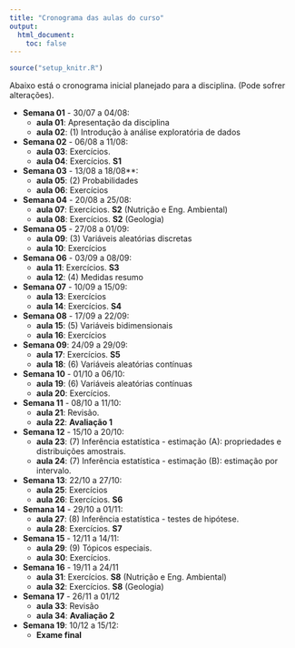 ```yaml
---
title: "Cronograma das aulas do curso"
output:
  html_document:
    toc: false
---
```


```r
source("setup_knitr.R")
```

Abaixo está o cronograma inicial planejado para a disciplina. (Pode
sofrer alterações).

- **Semana 01** - 30/07 a 04/08: 
    - **aula 01**: Apresentação da disciplina
    - **aula 02**: (1) Introdução à análise exploratória de dados
- **Semana 02** - 06/08 a 11/08:
    - **aula 03**: Exercícios.
    - **aula 04**: Exercícios. **S1**
- **Semana 03** - 13/08 a 18/08**:
    - **aula 05**: (2) Probabilidades
    - **aula 06**: Exercícios 
- **Semana 04** - 20/08 a 25/08: 
    - **aula 07**: Exercícios. **S2** (Nutrição e Eng. Ambiental)
    - **aula 08**: Exercícios. **S2** (Geologia)
- **Semana 05** - 27/08 a 01/09:
    - **aula 09**: (3) Variáveis aleatórias discretas
    - **aula 10**: Exercícios 
- **Semana 06** - 03/09 a 08/09:
    - **aula 11**: Exercícios. **S3**
    - **aula 12**: (4) Medidas resumo
- **Semana 07**  - 10/09 a 15/09:
    - **aula 13**: Exercícios
    - **aula 14**: Exercícios. **S4**
- **Semana 08** - 17/09 a 22/09:
    - **aula 15**: (5) Variáveis bidimensionais
    - **aula 16**: Exercícios
- **Semana 09**: 24/09 a 29/09:
    - **aula 17**: Exercícios. **S5**
    - **aula 18**: (6) Variáveis aleatórias contínuas
- **Semana 10** - 01/10 a 06/10:
    - **aula 19**: (6) Variáveis aleatórias contínuas
    - **aula 20**: Exercícios.
- **Semana 11** - 08/10 a 11/10:
    - **aula 21**: Revisão. 
    - **aula 22**: **Avaliação 1** 
- **Semana 12** - 15/10 a 20/10:
    - **aula 23**: (7) Inferência estatística - estimação (A):
  propriedades e distribuições amostrais.
    - **aula 24**: (7) Inferência estatística - estimação (B): estimação
  por intervalo.
- **Semana 13**: 22/10 a 27/10:
    - **aula 25**: Exercícios
    - **aula 26**: Exercícios. **S6**
- **Semana 14** - 29/10 a 01/11:
    - **aula 27**: (8) Inferência estatística - testes de hipótese.
    - **aula 28**: Exercícios. **S7**
- **Semana 15** - 12/11 a 14/11:
    - **aula 29**: (9) Tópicos especiais.
    - **aula 30**: Exercícios.
- **Semana 16** - 19/11 a 24/11
    - **aula 31**: Exercícios. **S8** (Nutrição e Eng. Ambiental)
    - **aula 32**: Exercícios. **S8** (Geologia)
- **Semana 17** - 26/11 a 01/12
    - **aula 33**: Revisão
    - **aula 34**: **Avaliação 2**

- **Semana 19**: 10/12 a 15/12:
    - **Exame final**
